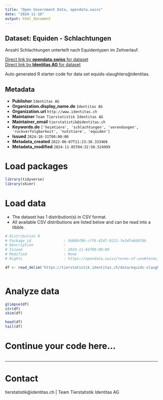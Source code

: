 ```yaml
---
title: "Open Government Data, opendata.swiss"
date: "2024-11-10"
output: html_document
---
```


## Dataset: Equiden - Schlachtungen

Anzahl Schlachtungen unterteilt nach Equidentypen im Zeitverlauf. 

[Direct link by **opendata.swiss** for dataset](https://opendata.swiss/de/dataset/equiden-schlachtungen)<br>
[Direct link by **Identitas AG** for dataset](https://tierstatistik.identitas.ch/)

Auto generated R starter code for data set equids-slaughters@identitas.

## Metadata

- **Publisher** `Identitas AG`
- **Organization.display_name.de** `Identitas AG`
- **Organization.url** `http://www.identitas.ch`
- **Maintainer** `Team Tierstatistik Identitas AG`
- **Maintainer_email** `tierstatistik@identitas.ch`
- **Keywords.de** `['heimtiere', 'schlachtungen', 'verendungen', 'ruckverfolgbarkeit', 'nutztiere', 'equiden']`
- **Issued** `2024-10-31T00:00:00`
- **Metadata_created** `2022-06-07T11:23:30.333468`
- **Metadata_modified** `2024-11-05T04:32:50.524999`


# Load packages

```r

library(tidyverse)
library(skimr)

```

# Load data

-   The dataset has 1 distribution(s) in CSV format.
-   All available CSV distributions are listed below and can be read into a tibble.

```r

# Distribution 0
# Package_id               : 9d60bf86-cff6-4247-9221-fe3dfa66078b
# Description              : 
# Issued                   : 2024-11-04T00:00:00
# Modified                 : None
# Rights                   : https://opendata.swiss/terms-of-use#terms_by

df <- read_delim('https://tierstatistik.identitas.ch/data/equids-slaughters.csv')



```

# Analyze data

```r

glimpse(df)
str(df)
skim(df)

head(df)
tail(df)

```

# Continue your code here...

```r

```

------------------------------------------------------------------------

# Contact

tierstatistik@identitas.ch | Team Tierstatistik Identitas AG

